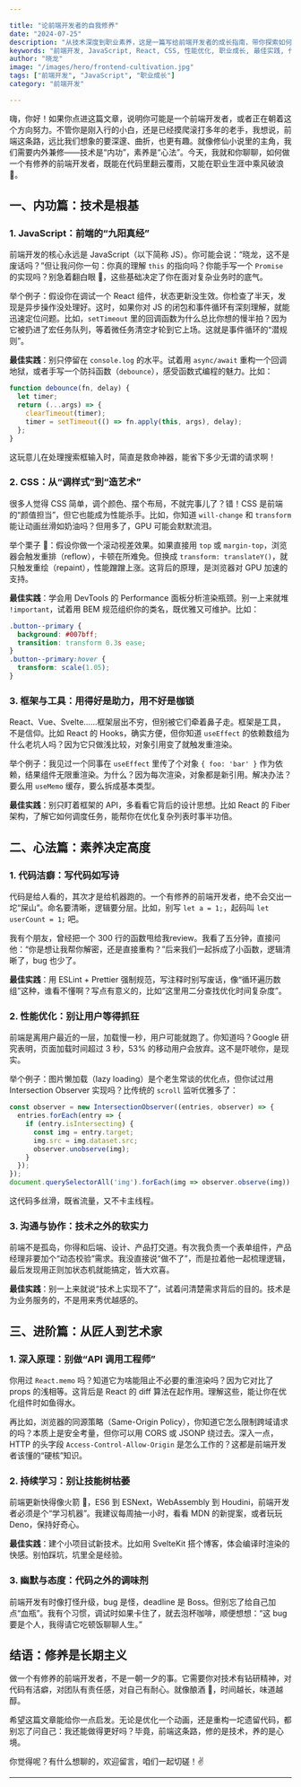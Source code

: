 ```yaml
---

title: "论前端开发者的自我修养"
date: "2024-07-25"
description: "从技术深度到职业素养，这是一篇写给前端开发者的成长指南，带你探索如何在代码与人生中找到平衡与精进。"
keywords: "前端开发, JavaScript, React, CSS, 性能优化, 职业成长, 最佳实践, 代码规范"
author: "晓龙"
image: "/images/hero/frontend-cultivation.jpg"
tags: ["前端开发", "JavaScript", "职业成长"]
category: "前端开发"

---
```


嗨，你好！如果你点进这篇文章，说明你可能是一个前端开发者，或者正在朝着这个方向努力。不管你是刚入行的小白，还是已经摸爬滚打多年的老手，我想说，前端这条路，远比我们想象的要深邃、曲折，也更有趣。就像修仙小说里的主角，我们需要内外兼修——技术是“内功”，素养是“心法”。今天，我就和你聊聊，如何做一个有修养的前端开发者，既能在代码里翻云覆雨，又能在职业生涯中乘风破浪 🌊。

## 一、内功篇：技术是根基

### 1. JavaScript：前端的“九阳真经”
前端开发的核心永远是 JavaScript（以下简称 JS）。你可能会说：“晓龙，这不是废话吗？”但让我问你一句：你真的理解 `this` 的指向吗？你能手写一个 `Promise` 的实现吗？别急着翻白眼 👀，这些基础决定了你在面对复杂业务时的底气。

举个例子：假设你在调试一个 React 组件，状态更新没生效。你检查了半天，发现是异步操作没处理好。这时，如果你对 JS 的闭包和事件循环有深刻理解，就能迅速定位问题。比如，`setTimeout` 里的回调函数为什么总比你想的慢半拍？因为它被扔进了宏任务队列，等着微任务清空才轮到它上场。这就是事件循环的“潜规则”。

**最佳实践**：别只停留在 `console.log` 的水平。试着用 `async/await` 重构一个回调地狱，或者手写一个防抖函数（`debounce`），感受函数式编程的魅力。比如：
```javascript
function debounce(fn, delay) {
  let timer;
  return (...args) => {
    clearTimeout(timer);
    timer = setTimeout(() => fn.apply(this, args), delay);
  };
}
```
这玩意儿在处理搜索框输入时，简直是救命神器，能省下多少无谓的请求啊！

### 2. CSS：从“调样式”到“造艺术”
很多人觉得 CSS 简单，调个颜色、摆个布局，不就完事儿了？错！CSS 是前端的“颜值担当”，但它也能成为性能杀手。比如，你知道 `will-change` 和 `transform` 能让动画丝滑如奶油吗？但用多了，GPU 可能会默默流泪。

举个栗子 🌰：假设你做一个滚动视差效果。如果直接用 `top` 或 `margin-top`，浏览器会触发重排（reflow），卡顿在所难免。但换成 `transform: translateY()`，就只触发重绘（repaint），性能蹭蹭上涨。这背后的原理，是浏览器对 GPU 加速的支持。

**最佳实践**：学会用 DevTools 的 Performance 面板分析渲染瓶颈。别一上来就堆 `!important`，试着用 BEM 规范组织你的类名，既优雅又可维护。比如：
```css
.button--primary {
  background: #007bff;
  transition: transform 0.3s ease;
}
.button--primary:hover {
  transform: scale(1.05);
}
```

### 3. 框架与工具：用得好是助力，用不好是枷锁
React、Vue、Svelte……框架层出不穷，但别被它们牵着鼻子走。框架是工具，不是信仰。比如 React 的 Hooks，确实方便，但你知道 `useEffect` 的依赖数组为什么老坑人吗？因为它只做浅比较，对象引用变了就触发重渲染。

举个例子：我见过一个同事在 `useEffect` 里传了个对象 `{ foo: 'bar' }` 作为依赖，结果组件无限重渲染。为什么？因为每次渲染，对象都是新引用。解决办法？要么用 `useMemo` 缓存，要么拆成基本类型。

**最佳实践**：别只盯着框架的 API，多看看它背后的设计思想。比如 React 的 Fiber 架构，了解它如何调度任务，能帮你在优化复杂列表时事半功倍。

## 二、心法篇：素养决定高度

### 1. 代码洁癖：写代码如写诗
代码是给人看的，其次才是给机器跑的。一个有修养的前端开发者，绝不会交出一坨“屎山”。命名要清晰，逻辑要分层。比如，别写 `let a = 1;`，起码叫 `let userCount = 1;` 吧。

我有个朋友，曾经把一个 300 行的函数甩给我review。我看了五分钟，直接问他：“你是想让我帮你解密，还是直接重构？”后来我们一起拆成了小函数，逻辑清晰了，bug 也少了。

**最佳实践**：用 ESLint + Prettier 强制规范，写注释时别写废话，像“循环遍历数组”这种，谁看不懂啊？写点有意义的，比如“这里用二分查找优化时间复杂度”。

### 2. 性能优化：别让用户等得抓狂
前端是离用户最近的一层，加载慢一秒，用户可能就跑了。你知道吗？Google 研究表明，页面加载时间超过 3 秒，53% 的移动用户会放弃。这不是吓唬你，是现实。

举个例子：图片懒加载（lazy loading）是个老生常谈的优化点，但你试过用 Intersection Observer 实现吗？比传统的 `scroll` 监听优雅多了：
```javascript
const observer = new IntersectionObserver((entries, observer) => {
  entries.forEach(entry => {
    if (entry.isIntersecting) {
      const img = entry.target;
      img.src = img.dataset.src;
      observer.unobserve(img);
    }
  });
});
document.querySelectorAll('img').forEach(img => observer.observe(img));
```
这代码多丝滑，既省流量，又不卡主线程。

### 3. 沟通与协作：技术之外的软实力
前端不是孤岛，你得和后端、设计、产品打交道。有次我负责一个表单组件，产品经理非要加个“动态校验”需求。我没直接说“做不了”，而是拉着他一起梳理逻辑，最后发现用正则加状态机就能搞定，皆大欢喜。

**最佳实践**：别一上来就说“技术上实现不了”，试着问清楚需求背后的目的。技术是为业务服务的，不是用来秀优越感的。

## 三、进阶篇：从匠人到艺术家

### 1. 深入原理：别做“API 调用工程师”
你用过 `React.memo` 吗？知道它为啥能阻止不必要的重渲染吗？因为它对比了 props 的浅相等。这背后是 React 的 diff 算法在起作用。理解这些，能让你在优化组件时如鱼得水。

再比如，浏览器的同源策略（Same-Origin Policy），你知道它怎么限制跨域请求的吗？本质上是安全考量，但你可以用 CORS 或 JSONP 绕过去。深入一点，HTTP 的头字段 `Access-Control-Allow-Origin` 是怎么工作的？这都是前端开发者该懂的“硬核”知识。

### 2. 持续学习：别让技能树枯萎
前端更新快得像火箭 🚀，ES6 到 ESNext，WebAssembly 到 Houdini，前端开发者必须是个“学习机器”。我建议每周抽一小时，看看 MDN 的新提案，或者玩玩 Deno，保持好奇心。

**最佳实践**：建个小项目试新技术。比如用 SvelteKit 搭个博客，体会编译时渲染的快感。别怕踩坑，坑里全是经验。

### 3. 幽默与态度：代码之外的调味剂
前端开发有时像打怪升级，bug 是怪，deadline 是 Boss。但别忘了给自己加点“血瓶”。我有个习惯，调试时如果卡住了，就去泡杯咖啡，顺便想想：“这 bug 要是个人，我得请它吃顿饭聊聊人生。”

## 结语：修养是长期主义
做一个有修养的前端开发者，不是一朝一夕的事。它需要你对技术有钻研精神，对代码有洁癖，对团队有责任感，对自己有耐心。就像酿酒 🍷，时间越长，味道越醇。

希望这篇文章能给你一点启发。无论是优化一个动画，还是重构一坨遗留代码，都别忘了问自己：我还能做得更好吗？毕竟，前端这条路，修的是技术，养的是心境。

你觉得呢？有什么想聊的，欢迎留言，咱们一起切磋！✌️

---